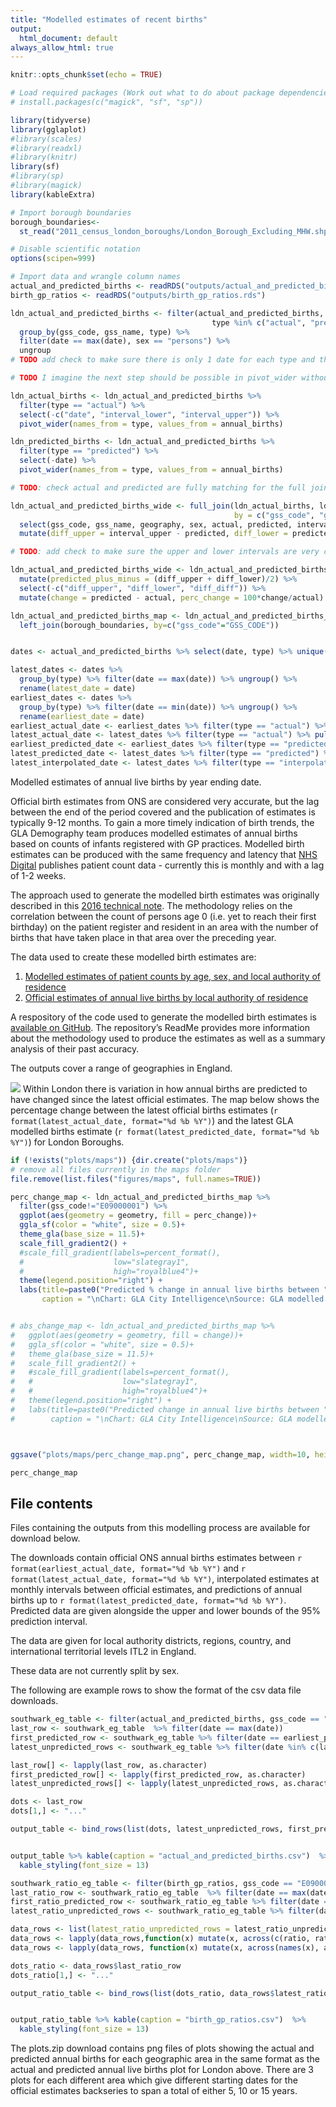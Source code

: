 ```yaml
---
title: "Modelled estimates of recent births"
output:
  html_document: default
always_allow_html: true
---
```



```r
knitr::opts_chunk$set(echo = TRUE)

# Load required packages (Work out what to do about package dependencies)
# install.packages(c("magick", "sf", "sp"))

library(tidyverse)
library(gglaplot)
#library(scales)
#library(readxl)
#library(knitr)
library(sf)
#library(sp)
#library(magick)
library(kableExtra)

# Import borough boundaries
borough_boundaries<-
  st_read("2011_census_london_boroughs/London_Borough_Excluding_MHW.shp")

# Disable scientific notation
options(scipen=999)

# Import data and wrangle column names
actual_and_predicted_births <- readRDS("outputs/actual_and_predicted_births.rds")
birth_gp_ratios <- readRDS("outputs/birth_gp_ratios.rds")

ldn_actual_and_predicted_births <- filter(actual_and_predicted_births, grepl("^E09",gss_code),
                                             type %in% c("actual", "predicted")) %>%
  group_by(gss_code, gss_name, type) %>%
  filter(date == max(date), sex == "persons") %>%
  ungroup
# TODO add check to make sure there is only 1 date for each type and that the dates are sensible

# TODO I imagine the next step should be possible in pivot_wider without separating the dataframes but haven't worked out how to do that. 

ldn_actual_births <- ldn_actual_and_predicted_births %>%
  filter(type == "actual") %>%
  select(-c("date", "interval_lower", "interval_upper")) %>%
  pivot_wider(names_from = type, values_from = annual_births) 

ldn_predicted_births <- ldn_actual_and_predicted_births %>%
  filter(type == "predicted") %>%
  select(-date) %>%
  pivot_wider(names_from = type, values_from = annual_births) 

# TODO: check actual and predicted are fully matching for the full join below

ldn_actual_and_predicted_births_wide <- full_join(ldn_actual_births, ldn_predicted_births,
                                                  by = c("gss_code", "gss_name", "geography", "sex")) %>%
  select(gss_code, gss_name, geography, sex, actual, predicted, interval_lower, interval_upper) %>%
  mutate(diff_upper = interval_upper - predicted, diff_lower = predicted - interval_lower, diff_diff = diff_upper - diff_lower)

# TODO: add check to make sure the upper and lower intervals are very close in size (e.g. max(abs(diff_diff)) < 1)

ldn_actual_and_predicted_births_wide <- ldn_actual_and_predicted_births_wide %>%
  mutate(predicted_plus_minus = (diff_upper + diff_lower)/2) %>%
  select(-c("diff_upper", "diff_lower", "diff_diff")) %>%
  mutate(change = predicted - actual, perc_change = 100*change/actual) 

ldn_actual_and_predicted_births_map <- ldn_actual_and_predicted_births_wide %>%
  left_join(borough_boundaries, by=c("gss_code"="GSS_CODE"))


dates <- actual_and_predicted_births %>% select(date, type) %>% unique() 

latest_dates <- dates %>%
  group_by(type) %>% filter(date == max(date)) %>% ungroup() %>%
  rename(latest_date = date)
earliest_dates <- dates %>%
  group_by(type) %>% filter(date == min(date)) %>% ungroup() %>%
  rename(earliest_date = date)
earliest_actual_date <- earliest_dates %>% filter(type == "actual") %>% pull(earliest_date)
latest_actual_date <- latest_dates %>% filter(type == "actual") %>% pull(latest_date)
earliest_predicted_date <- earliest_dates %>% filter(type == "predicted") %>% pull(earliest_date)
latest_predicted_date <- latest_dates %>% filter(type == "predicted") %>% pull(latest_date)
latest_interpolated_date <- latest_dates %>% filter(type == "interpolated") %>% pull(latest_date)

```

Modelled estimates of annual live births by year ending date.

Official birth estimates from ONS are considered very accurate, but the lag between the end of the period covered and the publication of estimates is typically 9-12 months. To gain a more timely indication of birth trends, the GLA Demography team produces modelled estimates of annual births based on counts of infants registered with GP practices. Modelled birth estimates can be produced with the same frequency and latency that [NHS Digital](https://digital.nhs.uk/data-and-information/publications/statistical/patients-registered-at-a-gp-practice) publishes patient count data - currently this is monthly and with a lag of 1-2 weeks.

The approach used to generate the modelled birth estimates was originally described in this [2016 technical note](https://data.london.gov.uk/dataset/estimating-births-using-gp-registration-data). The methodology relies on the correlation between the count of persons age 0 (i.e. yet to reach their first birthday) on the patient register and resident in an area with the number of births that have taken place in that area over the preceding year. 

The data used to create these modelled birth estimates are:

1. [Modelled estimates of patient counts by age, sex, and local authority of residence](https://data.london.gov.uk/dataset/patients-registered-at-a-gp-practice)
2. [Official estimates of annual live births by local authority of residence](https://data.london.gov.uk/dataset/birth-estimates)

A respository of the code used to generate the modelled birth estimates is [available on GitHub](https://github.com/Greater-London-Authority/nowcast-birth-estimates). The repository's ReadMe provides more information about the methodology used to produce the estimates as well as a summary analysis of their past accuracy.

The outputs cover a range of geographies in England.

![](outputs/plots/E12000007/E12000007_5yrs.png)
Within London there is variation in how annual births are predicted to have changed since the latest official estimates. The map below shows the percentage change between the latest official births estimates (`r format(latest_actual_date, format="%d %b %Y")`) and the latest GLA modelled births estimate (`r format(latest_predicted_date, format="%d %b %Y")`) for London Boroughs.   

```r

if (!exists("plots/maps")) {dir.create("plots/maps")}
# remove all files currently in the maps folder
file.remove(list.files("figures/maps", full.names=TRUE))

perc_change_map <- ldn_actual_and_predicted_births_map %>%
  filter(gss_code!="E09000001") %>%
  ggplot(aes(geometry = geometry, fill = perc_change))+
  ggla_sf(color = "white", size = 0.5)+
  theme_gla(base_size = 11.5)+
  scale_fill_gradient2() +
  #scale_fill_gradient(labels=percent_format(),
  #                    low="slategray1",
  #                    high="royalblue4")+
  theme(legend.position="right") +
  labs(title=paste0("Predicted % change in annual live births between ", format(latest_actual_date, format="%d %b %Y"), " and ", format(latest_predicted_date, format="%d %b %Y"), "\n"),
       caption = "\nChart: GLA City Intelligence\nSource: GLA modelled estimates based on ONS births estimates statistics and NHS Digital patient count data\nN.B. Data for City of London are not included")


# abs_change_map <- ldn_actual_and_predicted_births_map %>%
#   ggplot(aes(geometry = geometry, fill = change))+
#   ggla_sf(color = "white", size = 0.5)+
#   theme_gla(base_size = 11.5)+
#   scale_fill_gradient2() +
#   #scale_fill_gradient(labels=percent_format(),
#   #                    low="slategray1",
#   #                    high="royalblue4")+
#   theme(legend.position="right") +
#   labs(title=paste0("Predicted change in annual live births between ", format(latest_actual_date, format="%d %b %Y"), " and ", format(latest_predicted_date, format="%d %b %Y"), "\n"),
#        caption = "\nChart: GLA City Intelligence\nSource: GLA modelled births based on ONS births estimates statistics and NHS Digital patient count data")



ggsave("plots/maps/perc_change_map.png", perc_change_map, width=10, height=6, units="in", device = "png") 
```



```r
perc_change_map
```


## File contents

Files containing the outputs from this modelling process are available for download below.

The downloads contain official ONS annual births estimates between `r format(earliest_actual_date, format="%d %b %Y")` and `r format(latest_actual_date, format="%d %b %Y")`, interpolated estimates at monthly intervals between official estimates, and predictions of annual births up to `r format(latest_predicted_date, format="%d %b %Y")`. Predicted data are given alongside the upper and lower bounds of the 95% prediction interval.

The data are given for local authority districts, regions, country, and international territorial levels ITL2 in England.  

These data are not currently split by sex.

The following are example rows to show the format of the csv data file downloads. 

```r

southwark_eg_table <- filter(actual_and_predicted_births, gss_code == "E09000028")
last_row <- southwark_eg_table  %>% filter(date == max(date))
first_predicted_row <- southwark_eg_table %>% filter(date == earliest_predicted_date)
latest_unpredicted_rows <- southwark_eg_table %>% filter(date %in% c(latest_interpolated_date, latest_actual_date))

last_row[] <- lapply(last_row, as.character)
first_predicted_row[] <- lapply(first_predicted_row, as.character)
latest_unpredicted_rows[] <- lapply(latest_unpredicted_rows, as.character)

dots <- last_row
dots[1,] <- "..."

output_table <- bind_rows(list(dots, latest_unpredicted_rows, first_predicted_row, dots, last_row))


output_table %>% kable(caption = "actual_and_predicted_births.csv")  %>% 
  kable_styling(font_size = 13)
```


```r

southwark_ratio_eg_table <- filter(birth_gp_ratios, gss_code == "E09000028")
last_ratio_row <- southwark_ratio_eg_table  %>% filter(date == max(date))
first_ratio_predicted_row <- southwark_ratio_eg_table %>% filter(date == earliest_predicted_date)
latest_ratio_unpredicted_rows <- southwark_ratio_eg_table %>% filter(date %in% c(latest_interpolated_date, latest_actual_date))

data_rows <- list(latest_ratio_unpredicted_rows = latest_ratio_unpredicted_rows, first_ratio_predicted_row = first_ratio_predicted_row, last_ratio_row = last_ratio_row)
data_rows <- lapply(data_rows,function(x) mutate(x, across(c(ratio, ratio_lower, ratio_upper), round, 3)))
data_rows <- lapply(data_rows, function(x) mutate(x, across(names(x), as.character)))

dots_ratio <- data_rows$last_ratio_row
dots_ratio[1,] <- "..."

output_ratio_table <- bind_rows(list(dots_ratio, data_rows$latest_ratio_unpredicted_rows, data_rows$first_ratio_predicted_row, dots_ratio, data_rows$last_ratio_row))


output_ratio_table %>% kable(caption = "birth_gp_ratios.csv")  %>% 
  kable_styling(font_size = 13)
```

The plots.zip download contains png files of plots showing the actual and predicted annual births for each geographic area in the same format as the actual and predicted annual live births plot for London above. There are 3 plots for each different area which give different starting dates for the official estimates backseries to span a total of either 5, 10 or 15 years.  





$~$






$~$
